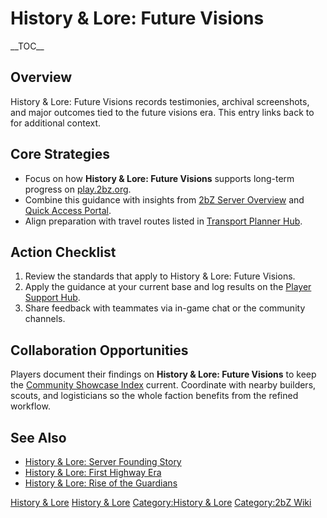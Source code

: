 {{Short description|History & Lore: Future Visions records testimonies, archival screenshots, and major outcomes tied to the future visions era}}
= History & Lore: Future Visions =
{{2bZ Navbox}}
__TOC__

== Overview ==
History & Lore: Future Visions records testimonies, archival screenshots, and major
outcomes tied to the future visions era. This entry links back to [[Category:History &
Lore|History & Lore]] for additional context.

== Core Strategies ==
* Focus on how '''History & Lore: Future Visions''' supports long-term progress on [[play.2bz.org]].
* Combine this guidance with insights from [[2bZ Server Overview]] and [[Quick Access Portal]].
* Align preparation with travel routes listed in [[Transport Planner Hub]].

== Action Checklist ==
# Review the [[Category:History & Lore|History & Lore]] standards that apply to History & Lore: Future Visions.
# Apply the guidance at your current base and log results on the [[Player Support Hub]].
# Share feedback with teammates via in-game chat or the community channels.

== Collaboration Opportunities ==
Players document their findings on '''History & Lore: Future Visions''' to keep the
[[Community Showcase Index]] current. Coordinate with nearby builders, scouts, and
logisticians so the whole faction benefits from the refined workflow.

== See Also ==
* [[History & Lore: Server Founding Story]]
* [[History & Lore: First Highway Era]]
* [[History & Lore: Rise of the Guardians]]

[[Category:History & Lore]]
[[Category:2bZ Wiki]]

